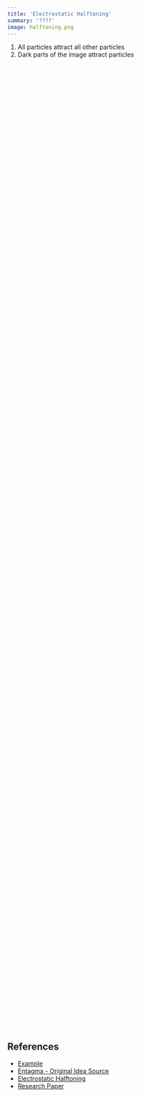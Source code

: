 ```yaml
---
title: 'Electrostatic Halftoning'
summary: '????'
image: halftoning.png
---
```


1. All particles attract all other particles
2. Dark parts of the image attract particles

<Canvas id="example_01" width={128} height={128} />

```javascript
// @meta exec
const canvas = document.getElementById('example_01')
const ctx = canvas.getContext('2d')
ctx.fillStyle = 'black'
ctx.fillRect(0, 0, canvas.width, canvas.height)

const gridSize = canvas.width
const u = new Float32Array(gridSize * gridSize)
const force = new Float32Array(gridSize * gridSize * 2)

function haltoneTime() {
    // let sum = u.reduce((sum, val) => sum + val, 0) / 100

    // // scatter sum points in space
    // // Create array of random points
    // const points = []
    // const numPoints = Math.floor(sum)

    // for (let i = 0; i < numPoints; i++) {
    //     points.push([Math.random() * gridSize, Math.random() * gridSize])
    // }

    // calculate the force at each pixel in greyscale image
    // for each pixel in the image
    let count = 0
    for (let i = 0; i < u.length; i++) {
        // Get x,y position of current point
        const x = i % gridSize
        const y = Math.floor(i / gridSize)

        // loop through all other pixels in the image
        for (let j = 0; j < u.length; j++) {
            if (i === j) continue

            // Get value of other point
            const value = u[j]

            // Get x,y position of other point
            const otherX = j % gridSize
            const otherY = Math.floor(j / gridSize)

            // Calculate vector between points
            const dx = otherX - x
            const dy = otherY - y

            // Calculate distance (normalized by canvas width)
            const dist = Math.sqrt(dx * dx + dy * dy) / gridSize

            // Normalize vector (avoid division by zero)
            if (dist > 0) {
                const nx = dx / dist
                const ny = dy / dist

                // calculate force value
                const forceX = ((1.0 - value) / dist) * nx
                const forceY = ((1.0 - value) / dist) * ny

                // add force to force array
                force[i * 2] += forceX
                force[i * 2 + 1] += forceY
            }
        }
    }

    // Create image data to display forces
    const forceImageData = ctx.createImageData(gridSize, gridSize)
    const forcePixels = forceImageData.data

    // Find min/max force values for debugging
    let minForceX = Infinity
    let maxForceX = -Infinity
    let minForceY = Infinity
    let maxForceY = -Infinity

    for (let i = 0; i < force.length; i += 2) {
        minForceX = Math.min(minForceX, force[i])
        maxForceX = Math.max(maxForceX, force[i])
        minForceY = Math.min(minForceY, force[i + 1])
        maxForceY = Math.max(maxForceY, force[i + 1])
    }

    console.log('Force X range:', minForceX, 'to', maxForceX)
    console.log('Force Y range:', minForceY, 'to', maxForceY)

    // Write force values to pixels
    for (let i = 0; i < u; i++) {
        const forceX = force[i * 2]
        const forceY = force[i * 2 + 1]

        // Map force components to color channels (similar to gradient visualization)
        const scalingFactor = 30000.0
        const r = Math.min(255, Math.max(0, 128 + forceX * scalingFactor))
        const g = Math.min(255, Math.max(0, 128 + forceY * scalingFactor))
        const b = 0
        const a = 255

        // Set pixel values
        const pixelIndex = i * 4
        forcePixels[pixelIndex] = r
        forcePixels[pixelIndex + 1] = g
        forcePixels[pixelIndex + 2] = b
        forcePixels[pixelIndex + 3] = a
    }

    // Draw force visualization
    ctx.putImageData(forceImageData, 0, 0)
}

// Load image
const img = new Image()
img.src = '/images/notes/halftoning/tux_kitten.jpg'
img.onload = () => {
    // Create temporary canvas to draw and read image data
    const tempCanvas = document.createElement('canvas')
    tempCanvas.width = gridSize
    tempCanvas.height = gridSize
    const tempCtx = tempCanvas.getContext('2d')

    // Draw image scaled to grid size
    tempCtx.drawImage(img, 0, 0, gridSize, gridSize)

    // Get image data
    const imageData = tempCtx.getImageData(0, 0, gridSize, gridSize)
    const pixels = imageData.data

    // Convert to grayscale and invert, store in grid
    for (let i = 0; i < pixels.length; i += 4) {
        const r = pixels[i]
        const g = pixels[i + 1]
        const b = pixels[i + 2]
        // Standard grayscale conversion weights
        u[i / 4] = (0.299 * r + 0.587 * g + 0.114 * b) / 255
    }

    // Draw grayscale image to canvas
    const displayImageData = ctx.createImageData(gridSize, gridSize)
    const displayPixels = displayImageData.data
    for (let i = 0; i < u.length; i++) {
        const value = Math.floor(u[i] * 255)
        displayPixels[i * 4] = value // R
        displayPixels[i * 4 + 1] = value // G
        displayPixels[i * 4 + 2] = value // B
        displayPixels[i * 4 + 3] = 255 // A
    }
    ctx.putImageData(displayImageData, 0, 0)

    haltoneTime()
}
```

## References

-   [Example](https://x.com/artixels/status/1439909994179137537)
-   [Entagma - Original Idea Source](https://entagma.com/advanced-setups-08-from-paper-to-vex-electrostatic-halftoning/)
-   [Electrostatic Halftoning](https://www.mia.uni-saarland.de/Research/Electrostatic_Halftoning/index.shtml)
-   [Research Paper](https://www.researchgate.net/publication/344852879_25D_Computational_Image_Stippling)
